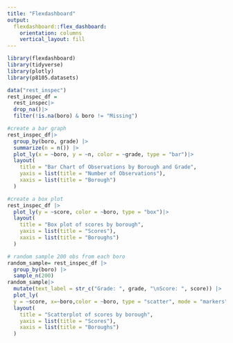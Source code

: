 ```yaml
---
title: "Flexdashboard"
output: 
  flexdashboard::flex_dashboard:
    orientation: columns
    vertical_layout: fill
---
```


```r
library(flexdashboard)
library(tidyverse)
library(plotly)
library(p8105.datasets)
```

```r
data("rest_inspec")
rest_inspec_df = 
  rest_inspec|>
  drop_na()|>
  filter(!is.na(boro) & boro != "Missing")
```

```r
#create a bar graph
rest_inspec_df|> 
  group_by(boro, grade) |>
  summarize(n = n()) |>
  plot_ly(x = ~boro, y = ~n, color = ~grade, type = "bar")|>
  layout(
    title = "Bar Chart of Observations by Borough and Grade",
    yaxis = list(title = "Number of Observations"),
    xaxis = list(title = "Borough")
  )
```

```r
#create a box plot
rest_inspec_df |>                                   
  plot_ly(y = ~score, color = ~boro, type = "box")|>
  layout(
    title = "Box plot of scores by borough",
    yaxis = list(title = "Scores"),
    xaxis = list(title = "Boroughs")
  )
```

```r
# random sample 200 obs from each boro
random_sample= rest_inspec_df |>
  group_by(boro) |>
  sample_n(200)
random_sample|>
  mutate(text_label = str_c("Grade: ", grade, "\nScore: ", score)) |>
  plot_ly(
  y = ~score, x=~boro,color = ~boro, type = "scatter", mode = "markers",text = ~text_label)|>
  layout(
    title = "Scatterplot of scores by borough",
    yaxis = list(title = "Scores"),
    xaxis = list(title = "Boroughs")
  )

```
